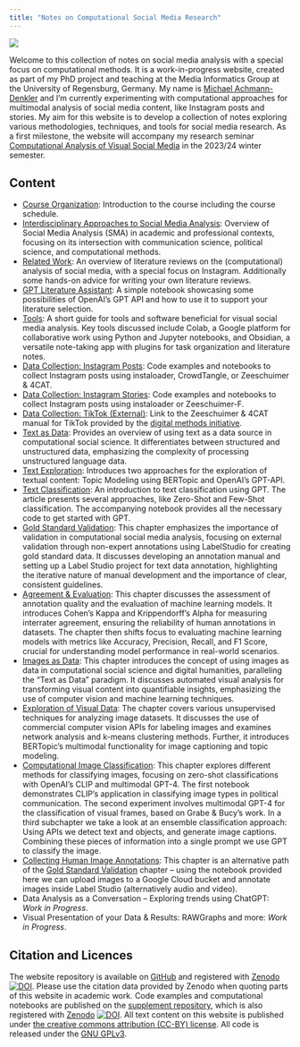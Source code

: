 ```yaml
---
title: "Notes on Computational Social Media Research"
---
```


![](images/banner2.png)

Welcome to this collection of notes on social media analysis with a special focus on computational methods. It is a work-in-progress website, created as part of my PhD project and teaching at the Media Informatics Group at the University of Regensburg, Germany. My name is [Michael Achmann-Denkler](https://go.ur.de/michael-achmann) and I’m currently experimenting with computational approaches for multimodal analysis of social media content, like Instagram posts and stories. My aim for this website is to develop a collection of notes exploring various methodologies, techniques, and tools for social media research. As a first milestone, the website will accompany my research seminar [Computational Analysis of Visual Social Media](https://campusportal.uni-regensburg.de/qisserver/pages/startFlow.xhtml?_flowId=detailView-flow&_flowExecutionKey=e1s1) in the 2023/24 winter semester.

## Content

* [Course Organization](getting-started/index.qmd): Introduction to the course including the course schedule.
* [Interdisciplinary Approaches to Social Media Analysis](getting-started/theory.qmd):  Overview of Social Media Analysis (SMA) in academic and professional contexts, focusing on its intersection with communication science, political science, and computational methods. 
* [Related Work](getting-started/related-work.qmd): An overview of literature reviews on the (computational) analysis of social media, with a special focus on Instagram. Additionally some hands-on advice for writing your own literature reviews.
* [GPT Literature Assistant](notebooks/literature-review.ipynb): A simple notebook showcasing some possibilities of OpenAI's GPT API and how to use it to support your literature selection. 
* [Tools](getting-started/tools.qmd): A short guide for tools and software beneficial for visual social media analysis. Key tools discussed include Colab, a Google platform for collaborative work using Python and Jupyter notebooks, and Obsidian, a versatile note-taking app with plugins for task organization and literature notes.
* [Data Collection: Instagram Posts](data-collection/ig-posts.qmd): Code examples and notebooks to collect Instagram posts using instaloader, CrowdTangle, or Zeeschuimer & 4CAT.
* [Data Collection: Instagram Stories](data-collection/ig-stories.qmd):  Code examples and notebooks to collect Instagram posts using instaloader or Zeeschuimer-F. 
* [Data Collection: TikTok (External)](https://docs.google.com/document/d/19MAiqX7Vx1FcNJ44K-vSdnKDVC5gcFwtrSQiewnwW8A/edit?pli=1): Link to the Zeeschuimer & 4CAT manual for TikTok provided by the [digital methods initiative](https://digitalmethods.net/).
* [Text as Data](processing/index.qmd): Provides an overview of using text as a data source in computational social science. It differentiates between structured and unstructured data, emphasizing the complexity of processing unstructured language data.
* [Text Exploration](processing/exploration.qmd): Introduces two approaches for the exploration of textual content: Topic Modeling using BERTopic and OpenAI's GPT-API.
* [Text Classification](processing/classification.qmd): An introduction to text classification using GPT. The article presents several approaches, like Zero-Shot and Few-Shot classification. The accompanying notebook provides all the necessary code to get started with GPT.
* [Gold Standard Validation](evaluation/index.qmd): This chapter emphasizes the importance of validation in computational social media analysis, focusing on external validation through non-expert annotations using LabelStudio for creating gold standard data. It discusses developing an annotation manual and setting up a Label Studio project for text data annotation, highlighting the iterative nature of manual development and the importance of clear, consistent guidelines. 
* [Agreement & Evaluation](evaluation/agreement.qmd): This chapter discusses the assessment of annotation quality and the evaluation of machine learning models. It introduces Cohen's Kappa and Krippendorff's Alpha for measuring interrater agreement, ensuring the reliability of human annotations in datasets. The chapter then shifts focus to evaluating machine learning models with metrics like Accuracy, Precision, Recall, and F1 Score, crucial for understanding model performance in real-world scenarios. 
* [Images as Data](image-analysis/index.qmd): This chapter introduces the concept of using images as data in computational social science and digital humanities, paralleling the "Text as Data" paradigm. It discusses automated visual analysis for transforming visual content into quantifiable insights, emphasizing the use of computer vision and machine learning techniques.
* [Exploration of Visual Data](image-analysis/exploration.qmd): The chapter covers various unsupervised techniques for analyzing image datasets. It discusses the use of commercial computer vision APIs for labeling images and examines network analysis and k-means clustering methods. Further, it introduces BERTopic's multimodal functionality for image captioning and topic modeling.
* [Computational Image Classification](image-analysis/classification.qmd): This chapter explores different methods for classifying images, focusing on zero-shot classifications with OpenAI's CLIP and multimodal GPT-4. The first notebook demonstrates CLIP's application in classifying image types in political communication. The second experiment involves multimodal GPT-4 for the classification of visual frames, based on Grabe & Bucy's work. In a third subchapter we take a look at an ensemble classification approach: Using APIs we detect text and objects, and generate image captions. Combining these pieces of information into a single prompt we use GPT to classify the image.
* [Collecting Human Image Annotations](evaluation/label-studio-images.qmd): This chapter is an alternative path of the [Gold Standard Validation](evaluation/index.qmd) chapter -- using the notebook provided here we can upload images to a Google Cloud bucket and annotate images inside Label Studio (alternatively audio and video).
* Data Analysis as a Conversation -- Exploring trends using ChatGPT: *Work in Progress*.
* Visual Presentation of your Data & Results: RAWGraphs and more: *Work in Progress*.



## Citation and Licences
The website repository is available on [GitHub](https://github.com/michaelachmann/social-media-lab-quarto) and registered with [Zenodo](https://doi.org/10.5281/zenodo.10039756) [![DOI](https://zenodo.org/badge/DOI/10.5281/zenodo.10039756.svg)](https://zenodo.org/doi/10.5281/zenodo.10039756). Please use the citation data provided by Zenodo when quoting parts of this website in academic work. Code examples and computational notebooks are published on the [supplement repository](https://github.com/michaelachmann/social-media-lab), which is also registered with [Zenodo](https://doi.org/10.5281/zenodo.8199901) [![DOI](https://zenodo.org/badge/DOI/10.5281/zenodo.8199901.svg)](https://doi.org/10.5281/zenodo.8199901). All text content on this website is published under [the creative commons attribution (CC-BY) license](https://creativecommons.org/licenses/by/4.0/). All code is released under the [GNU GPLv3](https://github.com/michaelachmann/social-media-lab/blob/v0.0.1/LICENSE).
